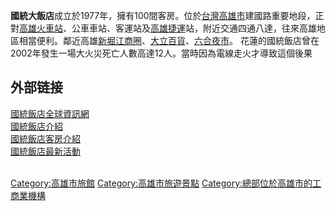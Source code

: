 '''國統大飯店'''成立於1977年，擁有100間客房。位於[[台灣|台灣]][[高雄市|高雄市]]建國路重要地段，正對[[高雄火車站|高雄火車站]]、公車車站、客運站及[[高雄捷運|高雄捷運]]站，附近交通四通八達，往來高雄地區相當便利。鄰近高雄[[新堀江商圈|新堀江商圈]]、[[大立百貨|大立百貨]]、[[六合夜市|六合夜市]]。
花蓮的國統飯店曾在2002年發生一場大火災死亡人數高達12人。當時因為電線走火才導致這個後果

==外部链接==
[http://www.unionhotel.tw 國統飯店全球資訊網]<br />
[https://web.archive.org/web/20090403044616/http://unionhotel.tw/hotel.htm 國統飯店介紹]<br />
[https://web.archive.org/web/20090505233314/http://www.unionhotel.tw/rooms.htm 國統飯店客房介紹]<br />
[https://web.archive.org/web/20090503124739/http://www.unionhotel.tw/news.htm 國統飯店最新活動]<br /> {{Wayback|url=http://www.unionhotel.tw/ |date=20090508171232 }}<br />

{{台湾建筑小作品}}
{{DEFAULTSORT:G國統大飯店}}

[[Category:高雄市旅館|Category:高雄市旅館]]
[[Category:高雄市旅遊景點|Category:高雄市旅遊景點]]
[[Category:總部位於高雄市的工商業機構|Category:總部位於高雄市的工商業機構]]